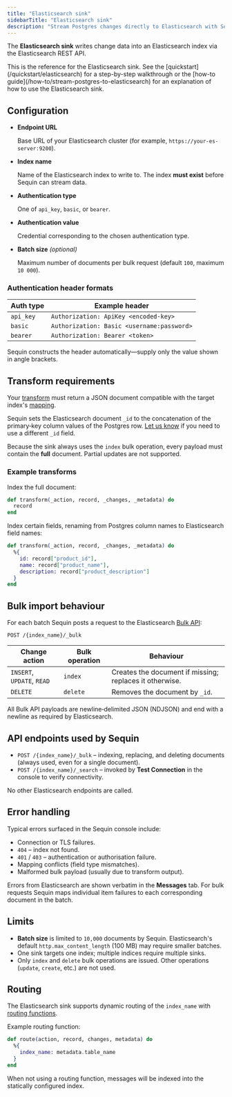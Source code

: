 ```yaml
---
title: "Elasticsearch sink"
sidebarTitle: "Elasticsearch sink"
description: "Stream Postgres changes directly to Elasticsearch with Sequin's Elasticsearch sink."
---
```


The **Elasticsearch sink** writes change data into an Elasticsearch index via the Elasticsearch REST API.

<Tip>
  This is the reference for the Elasticsearch sink. See the [quickstart](/quickstart/elasticsearch) for a step-by-step walkthrough or the [how-to guide](/how-to/stream-postgres-to-elasticsearch) for an explanation of how to use the Elasticsearch sink.
</Tip>

## Configuration

- **Endpoint URL**

    Base URL of your Elasticsearch cluster (for example, `https://your-es-server:9200`).

- **Index name**

    Name of the Elasticsearch index to write to. The index **must exist** before Sequin can stream data.

- **Authentication type**

    One of `api_key`, `basic`, or `bearer`.

- **Authentication value**

    Credential corresponding to the chosen authentication type.

- **Batch size** *(optional)*

    Maximum number of documents per bulk request (default `100`, maximum `10 000`).

### Authentication header formats

| Auth type | Example header |
|-----------|----------------|
| `api_key` | `Authorization: ApiKey <encoded-key>` |
| `basic`   | `Authorization: Basic <username:password>` |
| `bearer`  | `Authorization: Bearer <token>` |

Sequin constructs the header automatically—supply only the value shown in angle brackets.

## Transform requirements

Your [transform](/reference/transforms) must return a JSON document compatible with the target index's [mapping](https://www.elastic.co/guide/en/elasticsearch/reference/current/mapping.html).

Sequin sets the Elasticsearch document `_id` to the concatenation of the primary‑key column values of the Postgres row. [Let us know](https://github.com/sequinstream/sequin/issues/new) if you need to use a different `_id` field.

Because the sink always uses the `index` bulk operation, every payload must contain the **full** document. Partial updates are not supported.

### Example transforms

Index the full document:
```elixir
def transform(_action, record, _changes, _metadata) do
  record
end
```

Index certain fields, renaming from Postgres column names to Elasticsearch field names:
```elixir
def transform(_action, record, _changes, _metadata) do
  %{
    id: record["product_id"],
    name: record["product_name"],
    description: record["product_description"]
  }
end
```

## Bulk import behaviour

For each batch Sequin posts a request to the Elasticsearch [Bulk API](https://www.elastic.co/guide/en/elasticsearch/reference/current/docs-bulk.html):

`POST /{index_name}/_bulk`

| Change action | Bulk operation | Behaviour |
|---------------|---------------|-----------|
| `INSERT`, `UPDATE`, `READ` | `index` | Creates the document if missing; replaces it otherwise. |
| `DELETE` | `delete` | Removes the document by `_id`. |

All Bulk API payloads are newline‑delimited JSON (NDJSON) and end with a newline as required by Elasticsearch.

## API endpoints used by Sequin

- `POST /{index_name}/_bulk` – indexing, replacing, and deleting documents (always used, even for a single document).
- `POST /{index_name}/_search` – invoked by **Test Connection** in the console to verify connectivity.

No other Elasticsearch endpoints are called.

## Error handling

Typical errors surfaced in the Sequin console include:

- Connection or TLS failures.
- `404` – index not found.
- `401` / `403` – authentication or authorisation failure.
- Mapping conflicts (field type mismatches).
- Malformed bulk payload (usually due to transform output).

Errors from Elasticsearch are shown verbatim in the **Messages** tab. For bulk requests Sequin maps individual item failures to each corresponding document in the batch.

## Limits

- **Batch size** is limited to `10,000` documents by Sequin. Elasticsearch's default `http.max_content_length` (100 MB) may require smaller batches.
- One sink targets one index; multiple indices require multiple sinks.
- Only `index` and `delete` bulk operations are issued. Other operations (`update`, `create`, etc.) are not used.

## Routing

The Elasticsearch sink supports dynamic routing of the `index_name` with [routing functions](/reference/routing).

Example routing function:

```elixir
def route(action, record, changes, metadata) do
  %{
    index_name: metadata.table_name
  }
end
```

When not using a routing function, messages will be indexed into the statically configured index.

